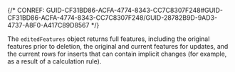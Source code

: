 

{/* CONREF: GUID-CF31BD86-ACFA-4774-8343-CC7C8307F248#GUID-CF31BD86-ACFA-4774-8343-CC7C8307F248/GUID-28782B9D-9AD3-4737-A8F0-A417C89D8567  */}

The `editedFeatures` object returns full features, including the original features prior to deletion, the original and current features for updates, and the current rows for inserts that can contain implicit changes (for example, as a result of a calculation rule). 
